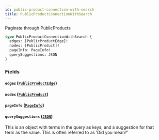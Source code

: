 ```yaml
---
id: public-product-connection-with-search
title: PublicProductConnectionWithSearch
---
```



Paginate through PublicProducts


```graphql
type PublicProductConnectionWithSearch {
  edges: [PublicProductEdge]!
  nodes: [PublicProduct]!
  pageInfo: PageInfo!
  querySuggestions: JSON
}
```


### Fields

#### `edges` ([`PublicProductEdge`](/developers/demandhq-apis/storefront-api/graphql/reference/objects/public-product-edge))




#### `nodes` ([`PublicProduct`](/developers/demandhq-apis/storefront-api/graphql/reference/objects/public-product))




#### `pageInfo` ([`PageInfo`](/developers/demandhq-apis/storefront-api/graphql/reference/objects/page-info))




#### `querySuggestions` ([`JSON`](/developers/demandhq-apis/storefront-api/graphql/reference/scalars/json))

This is an object with terms in the query as keys, and a suggestion for that
term as the value. This is often referred to as 'Did you mean?'




